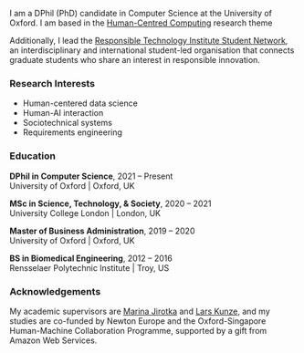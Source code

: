 I am a DPhil (PhD) candidate in Computer Science at the University of Oxford. I am based in the [Human-Centred Computing](https://hcc.cs.ox.ac.uk/) research theme

Additionally, I lead the [Responsible Technology Institute Student Network](https://www.rti.ox.ac.uk/student-network/), an interdisciplinary and international student-led organisation that connects graduate students who share an interest in responsible innovation.

### Research Interests

- Human-centered data science
- Human-AI interaction
- Sociotechnical systems
- Requirements engineering

### Education

**DPhil in Computer Science**, 2021 -- Present  
University of Oxford | Oxford, UK

**MSc in Science, Technology, & Society**, 2020 -- 2021  
University College London | London, UK

**Master of Business Administration**, 2019 -- 2020  
University of Oxford | Oxford, UK

**BS in Biomedical Engineering**, 2012 -- 2016  
Rensselaer Polytechnic Institute | Troy, US

### Acknowledgements

My academic supervisors are [Marina Jirotka](https://www.cs.ox.ac.uk/people/marina.jirotka/) and [Lars Kunze](https://ori.ox.ac.uk/people/lars-kunze/), and my studies are co-funded by Newton Europe and the Oxford-Singapore Human-Machine Collaboration Programme, supported by a gift from Amazon Web Services.